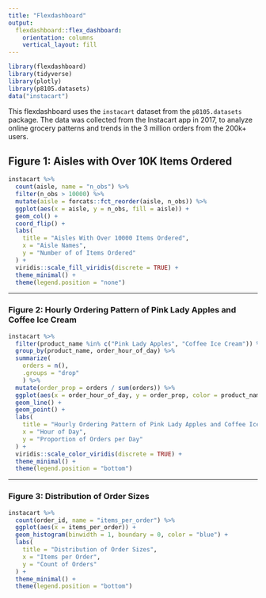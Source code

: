```yaml
---
title: "Flexdashboard"
output: 
  flexdashboard::flex_dashboard:
    orientation: columns
    vertical_layout: fill
---
```


```r
library(flexdashboard)
library(tidyverse)
library(plotly)
library(p8105.datasets)
data("instacart")
```
This flexdashboard uses the `instacart` dataset from the `p8105.datasets` package. The data was collected from the Instacart app in 2017, to analyze online grocery patterns and trends in the 3 million orders from the 200k+ users.

## Figure 1: Aisles with Over 10K Items Ordered {data-width=650}

```r
instacart %>%
  count(aisle, name = "n_obs") %>%
  filter(n_obs > 10000) %>%
  mutate(aisle = forcats::fct_reorder(aisle, n_obs)) %>%
  ggplot(aes(x = aisle, y = n_obs, fill = aisle)) +
  geom_col() +
  coord_flip() +
  labs(
    title = "Aisles With Over 10000 Items Ordered",
    x = "Aisle Names",
    y = "Number of of Items Ordered"
  ) +
  viridis::scale_fill_viridis(discrete = TRUE) +
  theme_minimal() +
  theme(legend.position = "none")
```

-----------------------------------------------------------------------

### Figure 2: Hourly Ordering Pattern of Pink Lady Apples and Coffee Ice Cream {data-width=650}

```r
instacart %>%
  filter(product_name %in% c("Pink Lady Apples", "Coffee Ice Cream")) %>%
  group_by(product_name, order_hour_of_day) %>%
  summarize(
    orders = n(), 
    .groups = "drop"
    ) %>%
  mutate(order_prop = orders / sum(orders)) %>%
  ggplot(aes(x = order_hour_of_day, y = order_prop, color = product_name)) +
  geom_line() +
  geom_point() +
  labs(
    title = "Hourly Ordering Pattern of Pink Lady Apples and Coffee Ice Cream",
    x = "Hour of Day",
    y = "Proportion of Orders per Day"
  ) +
  viridis::scale_color_viridis(discrete = TRUE) +
  theme_minimal() +
  theme(legend.position = "bottom")
```

-----------------------------------------------------------------------

### Figure 3: Distribution of Order Sizes {data-width=650}

```r
instacart %>% 
  count(order_id, name = "items_per_order") %>% 
  ggplot(aes(x = items_per_order)) +
  geom_histogram(binwidth = 1, boundary = 0, color = "blue") +
  labs(
    title = "Distribution of Order Sizes",
    x = "Items per Order",
    y = "Count of Orders"
  ) +
  theme_minimal() +
  theme(legend.position = "bottom")
```